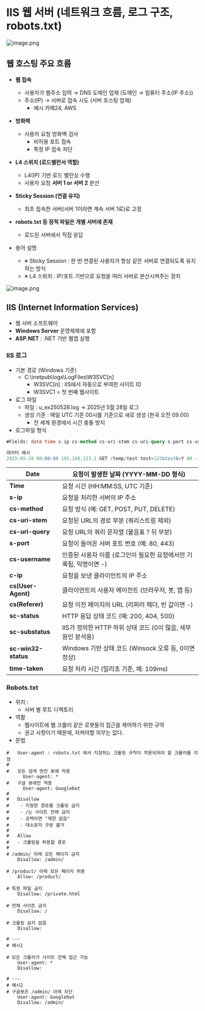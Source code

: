 # IIS 웹 서버 (네트워크 흐름, 로그 구조, robots.txt)

![image.png](./image.png)

## 웹 호스팅 주요 흐름

- **웹 접속**

  - 사용자가 웹주소 입력 → DNS 도메인 업체 (도메인 → 컴퓨터 주소(IP 주소))
  - 주소(IP) → 서버로 접속 시도 (서버 호스팅 업체)
    - 예시 카페24, AWS

- **방화벽**

  - 사용자 요청 방화벽 검사
    - 비허용 포트 접속
    - 특정 IP 접속 차단

- **L4 스위치 (로드밸런서 역할)**

  - L4(IP) 기반 로드 밸런싱 수행
  - 사용자 요청 **서버 1 or 서버 2** 분산

- **Sticky Session (연결 유지)**

  - 최초 접속한 서버(서버 1이라면 계속 서버 1로)로 고정

- **robots.txt 등 정적 파일은 개별 서버에 존재**

  - 로드된 서버에서 직접 응답

- 용어 설명
  - ※ Sticky Session : 한 번 연결된 사용자가 항상 같은 서버로 연결되도록 유지하는 방식
  - ※ L4 스위치 : IP/포트 기반으로 요청을 여러 서버로 분산시켜주는 장치

![image.png](./image%201.png)

## IIS (Internet Information Services)

- 웹 서버 소프트웨어
- **Windows Server** 운영체제에 포함
- **ASP.NET** : .NET 기반 웹앱 실행

### IIS 로그

- 기본 경로 (Windows 기준)
  - C:\inetpub\logs\LogFiles\W3SVC[n]
    - W3SVC[n] : IIS에서 자동으로 부여한 사이트 ID
    - W3SVC1 = 첫 번째 웹사이트
- 로그 파일
  - 파일 : u_ex250528.log → 2025년 5월 28일 로그
  - 생성 기준 : 매일 UTC 기준 00시를 기준으로 새로 생성 (한국 오전 09:00)
    - 전 세계 환경에서 시간 충돌 방지
- 로그파일 형식

```sql
#Fields: date time s-ip cs-method cs-uri-stem cs-uri-query s-port cs-username c-ip cs(User-Agent) cs(Referer) sc-status sc-substatus sc-win32-status time-taken

데이터 예시
2025-05-28 00:00:00 192.168.123.1 GET /temp/test test=123&testB=Y 80 - 192.168.123.123 UserAgent - 200 0 0 109

```

| **Date**            | **요청이 발생한 날짜 (YYYY-MM-DD 형식)**                           |
| ------------------- | ------------------------------------------------------------------ |
| **Time**            | 요청 시간 (HH:MM:SS, UTC 기준)                                     |
| **s-ip**            | 요청을 처리한 서버의 IP 주소                                       |
| **cs-method**       | 요청 방식 (예: GET, POST, PUT, DELETE)                             |
| **cs-uri-stem**     | 요청된 URL의 경로 부분 (쿼리스트링 제외)                           |
| **cs-uri-query**    | 요청 URL의 쿼리 문자열 (물음표 ? 뒤 부분)                          |
| **s-port**          | 요청이 들어온 서버 포트 번호 (예: 80, 443)                         |
| **cs-username**     | 인증된 사용자 이름 (로그인이 필요한 요청에서만 기록됨, 익명이면 -) |
| **c-ip**            | 요청을 보낸 클라이언트의 IP 주소                                   |
| **cs(User-Agent)**  | 클라이언트의 사용자 에이전트 (브라우저, 봇, 앱 등)                 |
| **cs(Referer)**     | 요청 이전 페이지의 URL (리퍼러 헤더, 빈 값이면 -)                  |
| **sc-status**       | HTTP 응답 상태 코드 (예: 200, 404, 500)                            |
| **sc-substatus**    | IIS가 정의한 HTTP 하위 상태 코드 (0이 많음, 세부 원인 분석용)      |
| **sc-win32-status** | Windows 기반 상태 코드 (Winsock 오류 등, 0이면 정상)               |
| **time-taken**      | 요청 처리 시간 (밀리초 기준, 예: 109ms)                            |

### Robots.txt

- 위치 :
  - 서버 별 루트 디렉토리
- 역활
  - 웹사이트에 웹 크롤러 같은 로봇들의 접근을 제어하기 위한 규약
  - 권고 사항이기 때문에, 지켜야할 의무는 없다.
- 문법

```
#   User-agent : robots.txt 에서 지정하는 크롤링 규칙이 적용되어야 할 크롤러를 지정
#
#   모든 검색 엔진 봇에 적용
      User-agent: *
#   구글 봇에만 적용
      User-agent: Googlebot
#
#   Disallow
#    - 지정한 경로를 크롤링 금지
#    - /는 사이트 전체 금지
#    - 공백이면 "제한 없음"
#    - 대소문자 구분 불가
#
#   Allow
#   - 크롤링을 허용할 경로
#
# /admin/ 아래 모든 페이지 금지
    Disallow: /admin/

# /product/ 아래 모든 페이지 허용
    Allow: /product/

# 특정 파일 금지
    Disallow: /private.html

# 전체 사이트 금지
    Disallow: /

# 크롤링 금지 없음
    Disallow:

# ---
# 예시1

# 모든 크롤러가 사이트 전체 접근 가능
    User-agent: *
    Disallow:

# ---
# 예시2
# 구글봇은 /admin/ 아래 차단
    User-agent: Googlebot
    Disallow: /admin/
```
